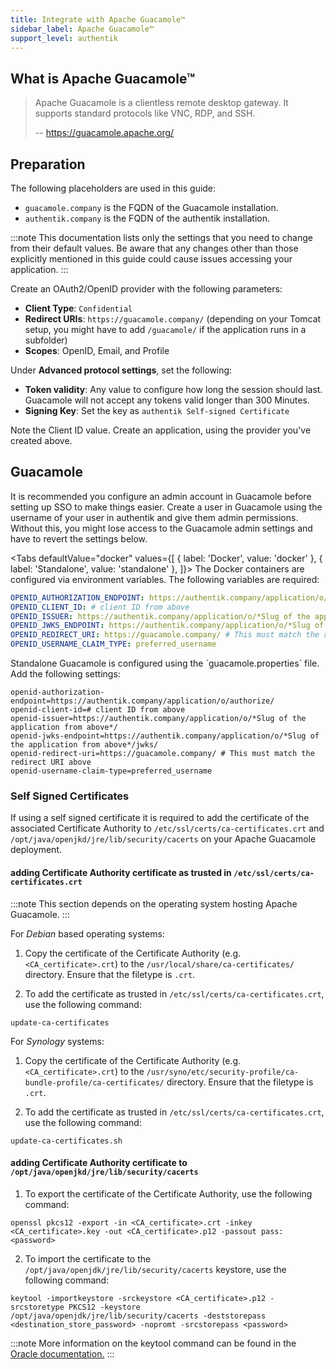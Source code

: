 ```yaml
---
title: Integrate with Apache Guacamole™
sidebar_label: Apache Guacamole™
support_level: authentik
---
```


## What is Apache Guacamole™

> Apache Guacamole is a clientless remote desktop gateway. It supports standard protocols like VNC, RDP, and SSH.
>
> -- https://guacamole.apache.org/

## Preparation

The following placeholders are used in this guide:

- `guacamole.company` is the FQDN of the Guacamole installation.
- `authentik.company` is the FQDN of the authentik installation.

:::note
This documentation lists only the settings that you need to change from their default values. Be aware that any changes other than those explicitly mentioned in this guide could cause issues accessing your application.
:::

Create an OAuth2/OpenID provider with the following parameters:

- **Client Type**: `Confidential`
- **Redirect URIs**: `https://guacamole.company/` (depending on your Tomcat setup, you might have to add `/guacamole/` if the application runs in a subfolder)
- **Scopes**: OpenID, Email, and Profile

Under **Advanced protocol settings**, set the following:

- **Token validity**: Any value to configure how long the session should last. Guacamole will not accept any tokens valid longer than 300 Minutes.
- **Signing Key**: Set the key as `authentik Self-signed Certificate`

Note the Client ID value. Create an application, using the provider you've created above.

## Guacamole

It is recommended you configure an admin account in Guacamole before setting up SSO to make things easier. Create a user in Guacamole using the username of your user in authentik and give them admin permissions. Without this, you might lose access to the Guacamole admin settings and have to revert the settings below.


<Tabs
  defaultValue="docker"
  values={[
    { label: 'Docker', value: 'docker' },
    { label: 'Standalone', value: 'standalone' },
  ]}>
  <TabItem value="docker">
    The Docker containers are configured via environment variables. The following variables are required:

```yaml
OPENID_AUTHORIZATION_ENDPOINT: https://authentik.company/application/o/authorize/
OPENID_CLIENT_ID: # client ID from above
OPENID_ISSUER: https://authentik.company/application/o/*Slug of the application from above*/
OPENID_JWKS_ENDPOINT: https://authentik.company/application/o/*Slug of the application from above*/jwks/
OPENID_REDIRECT_URI: https://guacamole.company/ # This must match the redirect URI above
OPENID_USERNAME_CLAIM_TYPE: preferred_username
```

  </TabItem>
  <TabItem value="standalone">
    Standalone Guacamole is configured using the `guacamole.properties` file. Add the following settings:

```
openid-authorization-endpoint=https://authentik.company/application/o/authorize/
openid-client-id=# client ID from above
openid-issuer=https://authentik.company/application/o/*Slug of the application from above*/
openid-jwks-endpoint=https://authentik.company/application/o/*Slug of the application from above*/jwks/
openid-redirect-uri=https://guacamole.company/ # This must match the redirect URI above
openid-username-claim-type=preferred_username
```

  </TabItem>
</Tabs>

### Self Signed Certificates

If using a self signed certificate it is required to add the certificate of the associated Certificate Authority to `/etc/ssl/certs/ca-certificates.crt` and `/opt/java/openjkd/jre/lib/security/cacerts` on your Apache Guacamole deployment.

#### adding Certificate Authority certificate as trusted in `/etc/ssl/certs/ca-certificates.crt`

:::note
This section depends on the operating system hosting Apache Guacamole.
:::

For _Debian_ based operating systems:

1. Copy the certificate of the Certificate Authority (e.g. `<CA_certificate>.crt`) to the `/usr/local/share/ca-certificates/` directory. Ensure that the filetype is `.crt`.

2. To add the certificate as trusted in `/etc/ssl/certs/ca-certificates.crt`, use the following command:

```shell
update-ca-certificates
```

For _Synology_ systems:

1. Copy the certificate of the Certificate Authority (e.g. `<CA_certificate>.crt`) to the `/usr/syno/etc/security-profile/ca-bundle-profile/ca-certificates/` directory. Ensure that the filetype is `.crt`.

2. To add the certificate as trusted in `/etc/ssl/certs/ca-certificates.crt`, use the following command:

```shell
update-ca-certificates.sh
```

#### adding Certificate Authority certificate to `/opt/java/openjkd/jre/lib/security/cacerts`

1. To export the certificate of the Certificate Authority, use the following command:

```shell
openssl pkcs12 -export -in <CA_certificate>.crt -inkey <CA_certificate>.key -out <CA_certificate>.p12 -passout pass:<password>
```

2. To import the certificate to the `/opt/java/openjdk/jre/lib/security/cacerts` keystore, use the following command:

```shell
keytool -importkeystore -srckeystore <CA_certificate>.p12 -srcstoretype PKCS12 -keystore /opt/java/openjdk/jre/lib/security/cacerts -deststorepass <destination_store_password> -nopromt -srcstorepass <password>
```

:::note
More information on the keytool command can be found in the [Oracle documentation.](https://docs.oracle.com/en/java/javase/17/docs/specs/man/keytool.html)
:::
